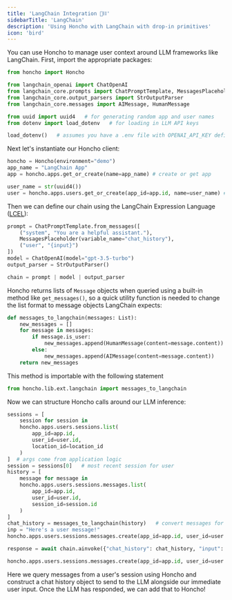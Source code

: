 ```yaml
---
title: 'LangChain Integration 🦜⛓️' 
sidebarTitle: 'LangChain'
description: 'Using Honcho with LangChain with drop-in primitives'
icon: 'bird'
---
```


You can use Honcho to manage user context around LLM frameworks like LangChain. First, import the appropriate packages:

```python
from honcho import Honcho

from langchain_openai import ChatOpenAI
from langchain_core.prompts import ChatPromptTemplate, MessagesPlaceholder
from langchain_core.output_parsers import StrOutputParser
from langchain_core.messages import AIMessage, HumanMessage

from uuid import uuid4   # for generating random app and user names
from dotenv import load_dotenv   # for loading in LLM API keys

load_dotenv()   # assumes you have a .env file with OPENAI_API_KEY defined
```

Next let's instantiate our Honcho client:

```python
honcho = Honcho(environment="demo")
app_name = "LangChain App"
app = honcho.apps.get_or_create(name=app_name) # create or get app

user_name = str(uuid4())
user = honcho.apps.users.get_or_create(app_id=app.id, name=user_name) # create or get user
```

Then we can define our chain using the LangChain Expression Language ([LCEL](https://python.langchain.com/docs/expression_language/why)):
```python
prompt = ChatPromptTemplate.from_messages([
    ("system", "You are a helpful assistant."),
    MessagesPlaceholder(variable_name="chat_history"),
    ("user", "{input}")
])
model = ChatOpenAI(model="gpt-3.5-turbo")
output_parser = StrOutputParser()

chain = prompt | model | output_parser
```

Honcho returns lists of `Message` objects when queried using a built-in method like `get_messages()`, so a quick utility function is needed to change the list format to message objects LangChain expects:

```python
def messages_to_langchain(messages: List):
    new_messages = []
    for message in messages:
        if message.is_user:
            new_messages.append(HumanMessage(content=message.content))
        else:
            new_messages.append(AIMessage(content=message.content))
    return new_messages
```

This method is importable with the following statement

```python
from honcho.lib.ext.langchain import messages_to_langchain
```

Now we can structure Honcho calls around our LLM inference:
```python
sessions = [
    session for session in 
    honcho.apps.users.sessions.list(
        app_id=app.id,
        user_id=user.id,
        location_id=location_id
    ) 
]  # args come from application logic
session = sessions[0]   # most recent session for user
history = [
    message for message in 
    honcho.apps.users.sessions.messages.list(
        app_id=app.id,
        user_id=user.id,
        session_id=session.id
    )
]
chat_history = messages_to_langchain(history)   # convert messages for LangChain
inp = "Here's a user message!"
honcho.apps.users.sessions.messages.create(app_id=app.id, user_id=user.id, is_user=True, content=inp)

response = await chain.ainvoke({"chat_history": chat_history, "input": inp})

honcho.apps.users.sessions.messages.create(app_id=app.id, user_id=user.id, is_user=False, content=response)
```

Here we query messages from a user's session using Honcho and construct a chat history object to send to the LLM alongside our immediate user input. Once the LLM has responded, we can add that to Honcho!
